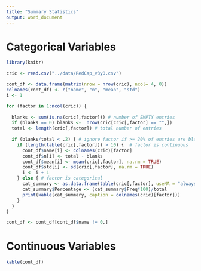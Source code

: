 ```yaml
---
title: "Summary Statistics"
output: word_document
---
```

# Categorical Variables
```r
library(knitr)

cric <- read.csv("../data/RedCap_v3y0.csv")

cont_df <- data.frame(matrix(nrow = nrow(cric), ncol= 4, 0))
colnames(cont_df) <- c("name", "n", "mean", "std")
i <- 1

for (factor in 1:ncol(cric)) {
  
  blanks <- sum(is.na(cric[,factor])) # number of EMPTY entries
  if (blanks == 0) blanks <-  nrow(cric[cric[,factor] == "",])
  total <- length(cric[,factor]) # total number of entries
  
  if (blanks/total < .2) { # ignore factor if >= 20% of entries are blank
    if (length(table(cric[,factor])) > 10) {  # factor is continuous
      cont_df$name[i] <- colnames(cric)[factor]
      cont_df$n[i] <- total - blanks
      cont_df$mean[i] <- mean(cric[,factor], na.rm = TRUE)
      cont_df$std[i] <- sd(cric[,factor], na.rm = TRUE)
      i <- i + 1
    } else { # factor is categorical
      cat_summary <- as.data.frame(table(cric[,factor], useNA = "always"))
      cat_summary$Percentage <- (cat_summary$Freq*100)/total
      print(kable(cat_summary, caption = colnames(cric)[factor]))
    }
  }
}

cont_df <- cont_df[cont_df$name != 0,]

```

# Continuous Variables
```r
kable(cont_df)
```






